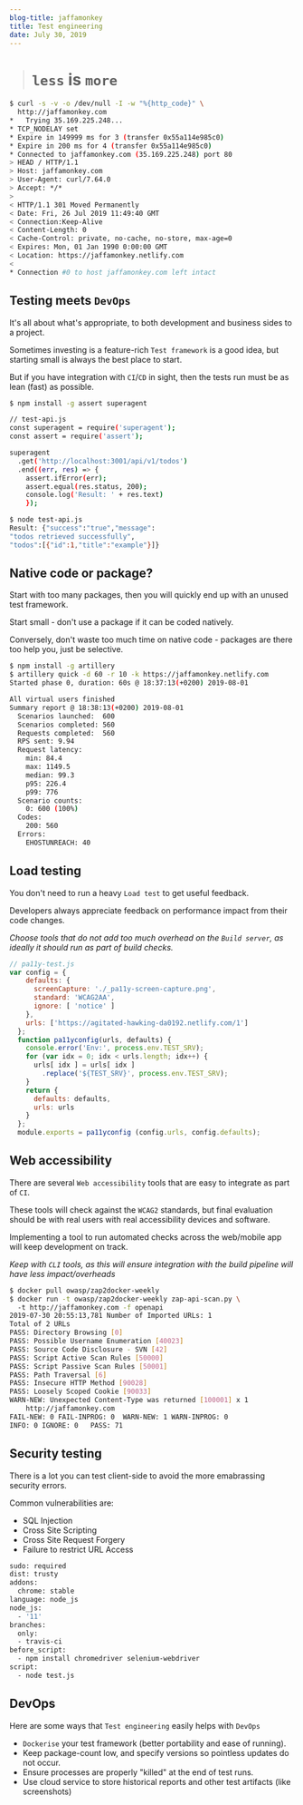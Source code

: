 ```yaml
---
blog-title: jaffamonkey
title: Test engineering
date: July 30, 2019
---
```



####

> # `less` is `more`

<CodeWave>

```bash
$ curl -s -v -o /dev/null -I -w "%{http_code}" \
  http://jaffamonkey.com
*   Trying 35.169.225.248...
* TCP_NODELAY set
* Expire in 149999 ms for 3 (transfer 0x55a114e985c0)
* Expire in 200 ms for 4 (transfer 0x55a114e985c0)
* Connected to jaffamonkey.com (35.169.225.248) port 80
> HEAD / HTTP/1.1
> Host: jaffamonkey.com
> User-Agent: curl/7.64.0
> Accept: */*
> 
< HTTP/1.1 301 Moved Permanently
< Date: Fri, 26 Jul 2019 11:49:40 GMT
< Connection:Keep-Alive
< Content-Length: 0
< Cache-Control: private, no-cache, no-store, max-age=0
< Expires: Mon, 01 Jan 1990 0:00:00 GMT
< Location: https://jaffamonkey.netlify.com
< 
* Connection #0 to host jaffamonkey.com left intact
```
## Testing meets `DevOps`

It's all about what's appropriate, to both development and business sides to a project.

Sometimes investing is a feature-rich `Test framework` is a good idea, but starting small is always the best place to start.

But if you have integration with `CI`/`CD` in sight, then the tests run must be as lean (fast) as possible.

```bash
$ npm install -g assert superagent

// test-api.js
const superagent = require('superagent');
const assert = require('assert');

superagent
  .get('http://localhost:3001/api/v1/todos')
  .end((err, res) => {
    assert.ifError(err);
    assert.equal(res.status, 200);
    console.log('Result: ' + res.text)
    });

$ node test-api.js
Result: {"success":"true","message":
"todos retrieved successfully",
"todos":[{"id":1,"title":"example"}]}
```
## Native code or package?

Start with too many packages, then you will quickly end up with an unused test framework.

Start small - don't use a package if it can be coded natively.

Conversely, don't waste too much time on native code - packages are there too help you, just be selective.

```bash
$ npm install -g artillery
$ artillery quick -d 60 -r 10 -k https://jaffamonkey.netlify.com
Started phase 0, duration: 60s @ 18:37:13(+0200) 2019-08-01

All virtual users finished
Summary report @ 18:38:13(+0200) 2019-08-01
  Scenarios launched:  600
  Scenarios completed: 560
  Requests completed:  560
  RPS sent: 9.94
  Request latency:
    min: 84.4
    max: 1149.5
    median: 99.3
    p95: 226.4
    p99: 776
  Scenario counts:
    0: 600 (100%)
  Codes:
    200: 560
  Errors:
    EHOSTUNREACH: 40
```

## Load testing

You don't need to run a heavy `Load test` to get useful feedback.

Developers always appreciate feedback on performance impact from their code changes.

_Choose tools that do not add too much overhead  on the `Build server`, as ideally it should run as part of build checks._

```js
// pa11y-test.js
var config = {
    defaults: {
      screenCapture: './_pa11y-screen-capture.png',
      standard: 'WCAG2AA',
      ignore: [ 'notice' ]
    },
    urls: ['https://agitated-hawking-da0192.netlify.com/1']
  };
  function pa11yconfig(urls, defaults) {
    console.error('Env:', process.env.TEST_SRV);
    for (var idx = 0; idx < urls.length; idx++) {
      urls[ idx ] = urls[ idx ]
        .replace('${TEST_SRV}', process.env.TEST_SRV);
    }
    return {
      defaults: defaults,
      urls: urls
    }
  };
  module.exports = pa11yconfig (config.urls, config.defaults);

```

## Web accessibility

There are several `Web accessibility` tools that are easy to integrate as part of `CI`.

These tools will check against the `WCAG2` standards, but final evaluation should be with real users with real accessibility devices and software.

Implementing a tool to run automated checks across the web/mobile app will keep development on track.

_Keep with `CLI` tools, as this will ensure integration with the build pipeline will have less impact/overheads_

```bash
$ docker pull owasp/zap2docker-weekly
$ docker run -t owasp/zap2docker-weekly zap-api-scan.py \ 
  -t http://jaffamonkey.com -f openapi
2019-07-30 20:55:13,781 Number of Imported URLs: 1
Total of 2 URLs
PASS: Directory Browsing [0]
PASS: Possible Username Enumeration [40023]
PASS: Source Code Disclosure - SVN [42]
PASS: Script Active Scan Rules [50000]
PASS: Script Passive Scan Rules [50001]
PASS: Path Traversal [6]
PASS: Insecure HTTP Method [90028]
PASS: Loosely Scoped Cookie [90033]
WARN-NEW: Unexpected Content-Type was returned [100001] x 1 
	http://jaffamonkey.com
FAIL-NEW: 0	FAIL-INPROG: 0	WARN-NEW: 1	WARN-INPROG: 0	
INFO: 0	IGNORE: 0	PASS: 71

```

## Security testing

There is a lot you can test client-side to avoid the more emabrassing security errors.

Common vulnerabilities are:

- SQL Injection
- Cross Site Scripting
- Cross Site Request Forgery
- Failure to restrict URL Access

```bash
sudo: required
dist: trusty
addons:
  chrome: stable
language: node_js
node_js:
  - '11'
branches:
  only:
  - travis-ci
before_script:
  - npm install chromedriver selenium-webdriver
script:
  - node test.js
```

## DevOps

Here are some ways that `Test engineering` easily helps with `DevOps`

- `Dockerise` your test framework (better portability and ease of running).
- Keep package-count low, and specify versions so pointless updates do not occur.
- Ensure processes are properly "killed" at the end of test runs.
- Use cloud service to store historical reports and other test artifacts (like screenshots)

</CodeWave>
